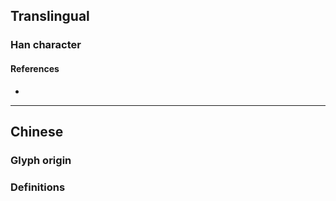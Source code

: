 {{also|場}}
{{character info}}
==Translingual==
{{stroke order}}

===Han character===
{{Han char|rn=32|rad=土|as=03|sn=6|four=|canj=GNSH|ids=⿰土𠃓}}

====References====
* {{Han ref|kx=0224.181|hdz=10421.010|uh=573A|ud=22330}}

----

==Chinese==

===Glyph origin===
{{Han simp|場|f=昜|t=𠃓}}

===Definitions===
{{zh-see|場}}